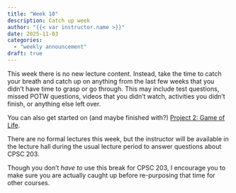 ```yaml
---
title: "Week 10"
description: Catch up week
author: "{{< var instructor.name >}}"
date: 2025-11-03
categories:
  - "weekly announcement"
draft: true
---
```


This week there is no new lecture content.
Instead, take the time to catch your breath and catch up on anything from the last few weeks that you didn't have time to grasp or go through.
This may include test questions, missed POTW questions, videos that you didn't watch, activities you didn't finish, or anything else left over.

You can also get started on (and maybe finished with?) [Project 2: Game of Life]({{< var course.prairielearn >}}/assessment/2495568).

There are no formal lectures this week, but the instructor will be available in the lecture hall during the usual lecture period to answer questions about CPSC 203.

Though you don't *have to* use this break for CPSC 203, I encourage you to make sure you are actually caught up before re-purposing that time for other courses.

```{=html}
<!--
In the future, definitely skip this catch up week.  That would provide time to do LLMs at the end, or maybe even just extend the MC stuff in week 11.
-->
```
